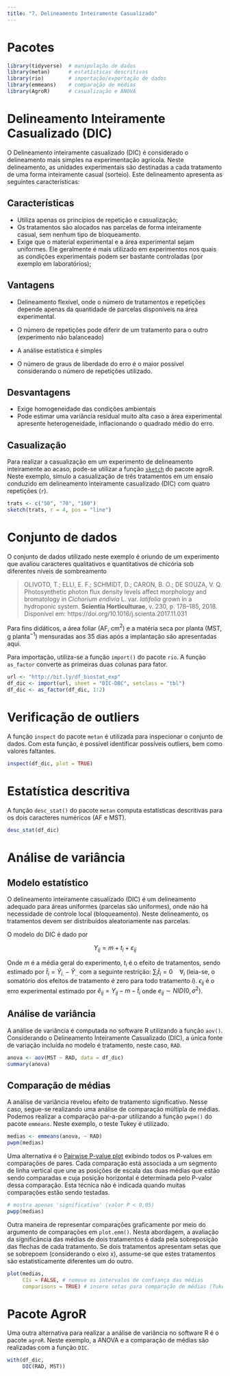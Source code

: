 ```yaml
---
title: "7. Delineamento Inteiramente Casualizado"
---
```



# Pacotes
```r
library(tidyverse)  # manipulação de dados
library(metan)      # estatísticas descritivas
library(rio)        # importação/exportação de dados
library(emmeans)    # comparação de médias
library(AgroR)      # casualização e ANOVA

```


# Delineamento Inteiramente Casualizado (DIC)

O Delineamento inteiramente casualizado (DIC) é considerado o delineamento mais simples na experimentação agrícola. Neste delineamento, as unidades experimentais são destinadas a cada tratamento de uma forma inteiramente casual (sorteio). Este delineamento apresenta as seguintes características:

## Características

* Utiliza apenas os princípios de repetição e casualização;
* Os tratamentos são alocados nas parcelas de forma inteiramente casual, sem nenhum tipo de bloqueamento.
* Exige que o material experimental e a área experimental sejam uniformes.
Ele geralmente é mais utilizado em experimentos nos quais as condições experimentais podem ser bastante controladas (por exemplo em laboratórios);


## Vantagens
* Delineamento flexível, onde o número de tratamentos e repetições depende apenas da quantidade de parcelas disponíveis na área experimental.

* O número de repetições pode diferir de um tratamento para o outro (experimento não balanceado)

* A análise estatística é simples

* O número de graus de liberdade do erro é o maior possível considerando o número de repetições utilizado.


## Desvantagens
* Exige homogeneidade das condições ambientais
* Pode estimar uma variância residual muito alta caso a área experimental apresente heterogeneidade, inflacionando o quadrado médio do erro.




## Casualização
Para realizar a casualização em um experimento de delineamento inteiramente ao acaso, pode-se utilizar a função [`sketch`](https://agronomiar.github.io/AgroR_Tutorial/fun%C3%A7%C3%A3o-para-croqui-experimental.html#delineamento-inteiramente-casualizado) do pacote agroR. Neste exemplo, simulo a casualização de três tratamentos em um ensaio conduzido em delineamento inteiramente casualizado (DIC) com quatro repetições (`r`).

```r
trats <- c("50", "70", "100")
sketch(trats, r = 4, pos = "line")
```



# Conjunto de dados

O conjunto de dados utilizado neste exemplo é oriundo de um experimento que avaliou caracteres qualitativos e quantitativos de chicória sob diferentes níveis de sombreamento

>OLIVOTO, T.; ELLI, E. F.; SCHMIDT, D.; CARON, B. O.; DE SOUZA, V. Q. Photosynthetic photon flux density levels affect morphology and bromatology in *Cichorium endivia* L. var. *latifolia* grown in a hydroponic system. **Scientia Horticulturae**, v. 230, p. 178–185, 2018. Disponível em: https://doi.org/10.1016/j.scienta.2017.11.031

Para fins didáticos, a área foliar (AF, cm$^2$) e a matéria seca por planta (MST, g planta$^{-1}$) mensuradas aos 35 dias após a implantação são apresentadas aqui.

Para importação, utiliza-se a função `import()` do pacote `rio`. A função `as_factor` converte as primeiras duas colunas para fator.


```r
url <- "http://bit.ly/df_biostat_exp"
df_dic <- import(url, sheet = "DIC-DBC", setclass = "tbl")
df_dic <- as_factor(df_dic, 1:2)
```



# Verificação de outliers
A função `inspect` do pacote `metan` é utilizada para inspecionar o conjunto de dados. Com esta função, é possível identificar possíveis outliers, bem como valores faltantes.

```r
inspect(df_dic, plot = TRUE)

```


# Estatística descritiva 

A função `desc_stat()` do pacote `metan` computa estatísticas descritivas para os dois caracteres numéricos (AF e MST).

```r
desc_stat(df_dic)
```


# Análise de variância
## Modelo estatístico


O delineamento inteiramente casualizado (DIC) é um delineamento adequado para áreas uniformes (parcelas são uniformes), onde não há necessidade de controle local (bloqueamento). Neste delineamento, os tratamentos devem ser distribuídos aleatoriamente nas parcelas.

O modelo do DIC é dado por

$$
{Y_{ij}} = m + {t_i} + {\varepsilon _{ij}}
$$

Onde *m* é a média geral do experimento, $t_i$ é o efeito de tratamentos, sendo estimado por $\hat t_i = \bar Y_{i.} - \bar Y_{..}$ com a seguinte restrição: $\sum_i \hat t_i = 0 ~~~~\forall_i$ (leia-se, o somatório dos efeitos de tratamento é zero para todo tratamento $i$). $\epsilon_{ij}$ é o erro experimental estimado por $\hat e_{ij} = Y_{ij} - m - \hat t_i$ onde ${e_{ij}}\sim NID(0,{\sigma ^2})$.

## Análise de variância
A análise de variância é computada no software R utilizando a função `aov()`. Considerando o Delineamento Inteiramente Casualizado (DIC), a única fonte de variação incluída no modelo é tratamento, neste caso, `RAD`.


```r
anova <- aov(MST ~ RAD, data = df_dic)
summary(anova)

```


## Comparação de médias
A análise de variância revelou efeito de tratamento significativo. Nesse caso, segue-se realizando uma análise de comparação múltipla de médias. Podemos realizar a comparação par-a-par utilizando a função `pwpm()` do pacote `emmeans`. Neste exemplo, o teste Tukey é utilizado.


```r
medias <- emmeans(anova, ~ RAD)
pwpm(medias)
```

Uma alternativa é o [Pairwise P-value plot](https://cran.r-project.org/web/packages/emmeans/vignettes/comparisons.html) exibindo todos os P-values em comparações de pares. Cada comparação está associada a um segmento de linha vertical que une as posições de escala das duas médias que estão sendo comparadas e cuja posição horizontal é determinada pelo P-valor dessa comparação. Esta técnica não é indicada quando muitas comparações estão sendo testadas.

```r
# mostra apenas 'significativo' (valor P < 0,05)
pwpp(medias)
```

Outra maneira de representar comparações graficamente por meio do argumento de comparações em `plot.emm()`. Nesta abordagem, a avaliação da significância das médias de dois tratamentos é dada pela sobreposição das flechas de cada tratamento. Se dois tratamentos apresentam setas que se sobrepoem (considerando o eixo x), assume-se que estes tratamentos são estatisticamente diferentes um do outro.

```r
plot(medias,
     CIs = FALSE, # remove os intervalos de confiança das médias
     comparisons = TRUE) # insere setas para comparação de médias (Tukey)

```


# Pacote AgroR

Uma outra alternativa para realizar a análise de variância no software R é o pacote `agroR`. Neste exemplo, a ANOVA e a comparação de médias são realizadas com a função `DIC`.

```r
with(df_dic,
     DIC(RAD, MST))
```


